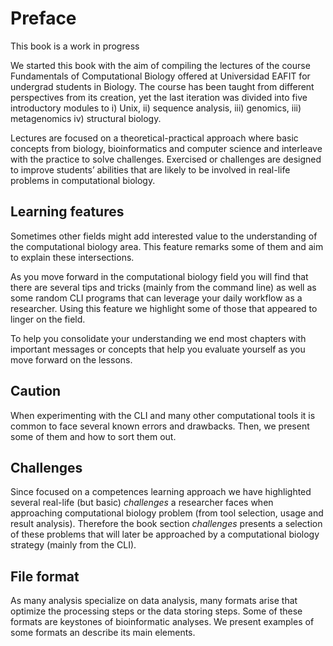 # Preface {.unnumbered}

::: callout-caution
This book is a work in progress
:::
We started this book with the aim of compiling the lectures of the course Fundamentals of Computational Biology offered at Universidad EAFIT for undergrad students in Biology. The course has been taught from different perspectives from its creation, yet the last iteration was divided into five introductory modules to i) Unix, ii) sequence analysis, iii) genomics, iii) metagenomics iv) structural biology.


Lectures are focused on a theoretical-practical approach where basic concepts from biology, bioinformatics and computer science and interleave with the practice to solve challenges. Exercised or challenges are designed to improve students' abilities that are likely to be involved in real-life problems in computational biology.

## Learning features {.unnumbered}

::: callout-note
Sometimes other fields might add interested value to the understanding of the computational biology area. This feature remarks some of them and aim to explain these intersections.
:::

::: callout-tip
As you move forward in the computational biology field you will find that there are several tips and tricks (mainly from the command line) as well as some random CLI programs that can leverage your daily workflow as a researcher. Using this feature we highlight some of those that appeared to linger on the field.
:::

::: callout-important
To help you consolidate your understanding we end most chapters with important messages or concepts that help you evaluate yourself as you move forward on the lessons.
:::

::: callout-caution
# Caution

When experimenting with the CLI and many other computational tools it is common to face several known errors and drawbacks. Then, we present some of them and how to sort them out.
:::

::: callout-warning
# Challenges

Since focused on a competences learning approach we have highlighted several real-life (but basic) *challenges* a researcher faces when approaching computational biology problem (from tool selection, usage and result analysis). Therefore the book section *challenges* presents a selection of these problems that will later be approached by a computational biology strategy (mainly from the CLI).
:::

::: callout
# File format

As many analysis specialize on data analysis, many formats arise that optimize the processing steps or the data storing steps. Some of these formats are keystones of bioinformatic analyses. We present examples of some formats an describe its main elements.
:::
